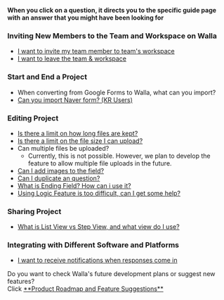 
<Callout type='info' emoji="🔔">**When you click on a question, it directs you to the specific guide page with an answer that you might have been looking for**</Callout>

### Inviting New Members to the Team and Workspace on Walla

- [I want to invite my team member to team's workspace](/en/Get_Started/Invite_Team_And_Workspace)
- [I want to leave the team & workspace](/en/Get_Started/Manage_Team_And_Workspace)

### Start and End a Project

- When converting from Google Forms to Walla, what can you import?
- [Can you import Naver form? (KR Users)](/en/Create_Form_&_Survey_And_Share/Create_Project_And_Stop_Responses#copy-the-link-from-send-form-in-your-google-forms)

### Editing Project

- [Is there a limit on how long files are kept?](/en/Create_Form_&_Survey_And_Share/Setting_Up_Fields)
- [Is there a limit on the file size I can upload?](/en/Create_Form_&_Survey_And_Share/Setting_Up_Fields)
- Can multiple files be uploaded?
    - Currently, this is not possible. However, we plan to develop the feature to allow multiple file uploads in the future.
- [Can I add images to the field?](/en/Create_Form_&_Survey_And_Share/Setting_Up_Fields)
- [Can I duplicate an question?](/en/Create_Form_&_Survey_And_Share/Setting_Up_Fields)
- [What is Ending Field? How can i use it?](/en/Create_Form_&_Survey_And_Share/Ending_Field)
- [Using Logic Feature is too difficult, can I get some help?](/en/Create_Form_&_Survey_And_Share/Setting_Logic)

### Sharing Project

- [What is List View vs Step View, and what view do I use?](/en/Create_Form_&_Survey_And_Share/Sharing_Project)

### Integrating with Different Software and Platforms

- [I want to receive notifications when responses come in](/en/Project_&_Analysis_And_Reward/Integrating_With_Third-Party#email-real-time-notification)


<Callout type='info' emoji="🔔">
    Do you want to check Walla's future development plans or suggest new features? <br/>Click <a
    href='https://app.walla.my/signin?redirectUrl=/support/featureRequest'
    target="_blank"
    rel="noopener noreferrer"
    style={{textDecoration: 'underline'}}>**Product
    Roadmap and Feature Suggestions**</a>
</Callout>